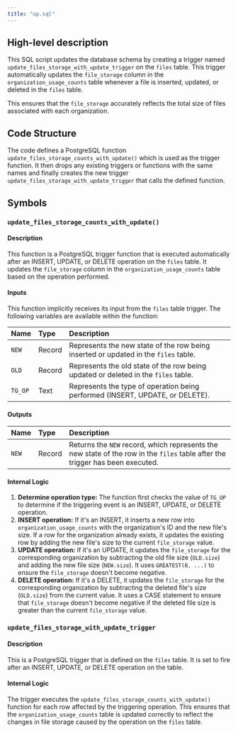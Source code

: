 ```yaml
---
title: "up.sql"
---
```


## High-level description
This SQL script updates the database schema by creating a trigger named `update_files_storage_with_update_trigger` on the `files` table. This trigger automatically updates the `file_storage` column in the `organization_usage_counts` table whenever a file is inserted, updated, or deleted in the `files` table. 

This ensures that the `file_storage` accurately reflects the total size of files associated with each organization.

## Code Structure
The code defines a PostgreSQL function `update_files_storage_counts_with_update()` which is used as the trigger function. It then drops any existing triggers or functions with the same names and finally creates the new trigger `update_files_storage_with_update_trigger` that calls the defined function.

## Symbols

### `update_files_storage_counts_with_update()`
#### Description
This function is a PostgreSQL trigger function that is executed automatically after an INSERT, UPDATE, or DELETE operation on the `files` table. It updates the `file_storage` column in the `organization_usage_counts` table based on the operation performed.

#### Inputs
This function implicitly receives its input from the `files` table trigger. The following variables are available within the function:

| Name | Type | Description |
|:-----|:-----|:------------|
| `NEW` | Record | Represents the new state of the row being inserted or updated in the `files` table. |
| `OLD` | Record | Represents the old state of the row being updated or deleted in the `files` table. |
| `TG_OP` | Text | Represents the type of operation being performed (INSERT, UPDATE, or DELETE). |

#### Outputs
| Name | Type | Description |
|:-----|:-----|:------------|
| `NEW` | Record | Returns the `NEW` record, which represents the new state of the row in the `files` table after the trigger has been executed. |

#### Internal Logic
1. **Determine operation type:** The function first checks the value of `TG_OP` to determine if the triggering event is an INSERT, UPDATE, or DELETE operation.
2. **INSERT operation:** If it's an INSERT, it inserts a new row into `organization_usage_counts` with the organization's ID and the new file's size. If a row for the organization already exists, it updates the existing row by adding the new file's size to the current `file_storage` value.
3. **UPDATE operation:** If it's an UPDATE, it updates the `file_storage` for the corresponding organization by subtracting the old file size (`OLD.size`) and adding the new file size (`NEW.size`). It uses `GREATEST(0, ...)` to ensure the `file_storage` doesn't become negative.
4. **DELETE operation:** If it's a DELETE, it updates the `file_storage` for the corresponding organization by subtracting the deleted file's size (`OLD.size`) from the current value. It uses a CASE statement to ensure that `file_storage` doesn't become negative if the deleted file size is greater than the current `file_storage` value.

### `update_files_storage_with_update_trigger`
#### Description
This is a PostgreSQL trigger that is defined on the `files` table. It is set to fire after an INSERT, UPDATE, or DELETE operation on the table. 

#### Internal Logic
The trigger executes the `update_files_storage_counts_with_update()` function for each row affected by the triggering operation. This ensures that the `organization_usage_counts` table is updated correctly to reflect the changes in file storage caused by the operation on the `files` table. 

